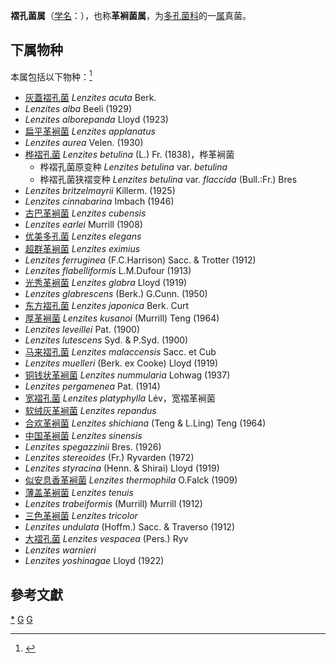 {{Automatic taxobox
| taxon = Lenzites
| authority = Fr., 1836
| image = Lenzites betulina.jpg
| image_caption = 桦褶孔菌 ''Lenzites betulina''
}}
'''褶孔菌属'''（[[学名|学名]]：{{lang|la|''Lenzites''}}），也称'''革裥菌属'''，为[[多孔菌科|多孔菌科]]的一[[属|属]]真菌。

==下属物种==
本属包括以下物种：<ref>{{cite web |title=Lenzites Fr. |url=https://www.gbif.org/species/2519064 |website=GBIF}}</ref>
* [[灰蓋褶孔菌|灰蓋褶孔菌]] ''Lenzites acuta'' Berk. 
* ''Lenzites alba'' Beeli (1929)
* ''Lenzites alborepanda'' Lloyd (1923)
* [[扁平革裥菌|扁平革裥菌]] ''Lenzites applanatus''
* ''Lenzites aurea'' Velen. (1930)
* [[桦褶孔菌|桦褶孔菌]] ''Lenzites betulina'' (L.) Fr. (1838)，桦革裥菌
** 桦褶孔菌原变种 ''Lenzites betulina'' var. ''betulina''
** 桦褶孔菌狭褶变种 ''Lenzites betulina'' var. ''flaccida'' (Bull.:Fr.) Bres
* ''Lenzites britzelmayrii'' Killerm. (1925)
* ''Lenzites cinnabarina'' Imbach (1946)
* [[古巴革裥菌|古巴革裥菌]] ''Lenzites cubensis''
* ''Lenzites earlei'' Murrill (1908)
* [[优美多孔菌|优美多孔菌]] ''Lenzites elegans''
* [[超群革裥菌|超群革裥菌]] ''Lenzites eximius''
* ''Lenzites ferruginea'' (F.C.Harrison) Sacc. & Trotter (1912)
* ''Lenzites flabelliformis'' L.M.Dufour (1913)
* [[光秀革裥菌|光秀革裥菌]] ''Lenzites glabra'' Lloyd (1919)
* ''Lenzites glabrescens'' (Berk.) G.Cunn. (1950)
* [[东方褶孔菌|东方褶孔菌]] ''Lenzites japonica'' Berk. Curt
* [[厚革裥菌|厚革裥菌]] ''Lenzites kusanoi'' (Murrill) Teng (1964)
* ''Lenzites leveillei'' Pat. (1900)
* ''Lenzites lutescens'' Syd. & P.Syd. (1900)
* [[马来褶孔菌|马来褶孔菌]] ''Lenzites malaccensis'' Sacc. et Cub
* ''Lenzites muelleri'' (Berk. ex Cooke) Lloyd (1919)
* [[铜钱状革裥菌|铜钱状革裥菌]] ''Lenzites nummularia'' Lohwag (1937)
* ''Lenzites pergamenea'' Pat. (1914)
* [[宽褶孔菌|宽褶孔菌]] ''Lenzites platyphylla'' Lév，宽褶革裥菌
* [[软绒灰革裥菌|软绒灰革裥菌]] ''Lenzites repandus''
* [[合欢革裥菌|合欢革裥菌]] ''Lenzites shichiana'' (Teng & L.Ling) Teng (1964)
* [[中国革裥菌|中国革裥菌]] ''Lenzites sinensis''
* ''Lenzites spegazzinii'' Bres. (1926)
* ''Lenzites stereoides'' (Fr.) Ryvarden (1972)
* ''Lenzites styracina'' (Henn. & Shirai) Lloyd (1919)
* [[似安息香革裥菌|似安息香革裥菌]] ''Lenzites thermophila'' O.Falck (1909)
* [[薄盖革裥菌|薄盖革裥菌]] ''Lenzites tenuis''
* ''Lenzites trabeiformis'' (Murrill) Murrill (1912)
* [[三色革裥菌|三色革裥菌]] ''Lenzites tricolor''
* ''Lenzites undulata'' (Hoffm.) Sacc. & Traverso (1912)
* [[大褶孔菌|大褶孔菌]] ''Lenzites vespacea'' (Pers.) Ryv
* ''Lenzites warnieri''
* ''Lenzites yoshinagae'' Lloyd (1922)

==參考文獻==
{{reflist}}

{{taxonbar}}

[[Category:_褶孔菌属|*]]
[[Category:_多孔菌科|G]]
[[Category:_1836年描述的分类群|G]]